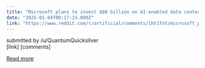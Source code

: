 ```yaml
---
title: "Microsoft plans to invest $80 billion on AI-enabled data centers in fiscal 2025"
date: "2025-01-04T00:17:15.000Z"
link: "https://www.reddit.com/r/artificial/comments/1ht1fnt/microsoft_plans_to_invest_80_billion_on_aienabled/"
---
```


submitted by    /u/QuantumQuicksilver  
 [link]   [comments]

[Read more](https://www.reddit.com/r/artificial/comments/1ht1fnt/microsoft_plans_to_invest_80_billion_on_aienabled/)
